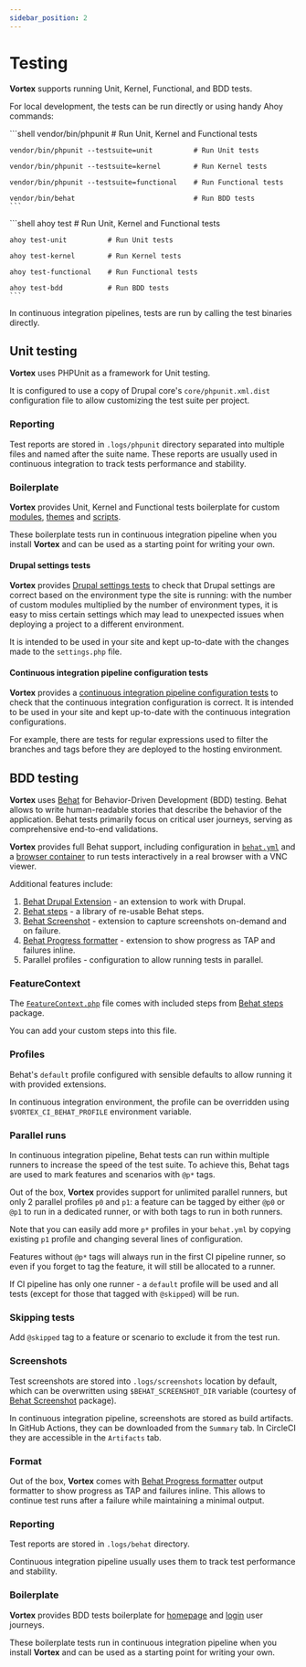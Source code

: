 ```yaml
---
sidebar_position: 2
---
```


# Testing

**Vortex** supports running Unit, Kernel, Functional, and BDD tests.

For local development, the tests can be run directly or using handy Ahoy
commands:


<Tabs>
  <TabItem value="apple" label="Direct" default>
    ```shell
    vendor/bin/phpunit                           # Run Unit, Kernel and Functional tests

    vendor/bin/phpunit --testsuite=unit          # Run Unit tests

    vendor/bin/phpunit --testsuite=kernel        # Run Kernel tests

    vendor/bin/phpunit --testsuite=functional    # Run Functional tests

    vendor/bin/behat                             # Run BDD tests
    ```
  </TabItem>
  <TabItem value="orange" label="Ahoy">
    ```shell
    ahoy test               # Run Unit, Kernel and Functional tests

    ahoy test-unit          # Run Unit tests

    ahoy test-kernel        # Run Kernel tests

    ahoy test-functional    # Run Functional tests

    ahoy test-bdd           # Run BDD tests
    ```
  </TabItem>
</Tabs>

In continuous integration pipelines, tests are run by calling the test binaries
directly.

## Unit testing

**Vortex** uses PHPUnit as a framework for Unit testing.

It is configured to use a copy of Drupal core's `core/phpunit.xml.dist`
configuration file to allow customizing the test suite per project.

### Reporting

Test reports are stored in `.logs/phpunit` directory
separated into multiple files and named after the suite name.
These reports are usually used in continuous integration to track tests performance and stability.

### Boilerplate

**Vortex** provides Unit, Kernel and Functional tests boilerplate for custom [modules](https://github.com/drevops/vortex/blob/develop/web/modules/custom/ys_base/tests/src),
[themes](https://github.com/drevops/vortex/blob/develop/web/themes/custom/your_site_theme/tests/src) and
[scripts](https://github.com/drevops/vortex/blob/develop/tests/phpunit).

These boilerplate tests run in continuous integration pipeline when you install
**Vortex** and can be used as a starting point for writing your own.

#### Drupal settings tests

**Vortex** provides [Drupal settings tests](https://github.com/drevops/vortex/blob/develop/tests/phpunit/Drupal/DrupalSettingsTest.php)
to check that Drupal settings are correct based on the environment type the site
is running: with the number of custom modules multiplied by the number of
environment types, it is easy to miss certain settings which may lead to
unexpected issues when deploying a project to a different environment.

It is intended to be used in your site and kept up-to-date with the
changes made to the `settings.php` file.

#### Continuous integration pipeline configuration tests

**Vortex** provides a [continuous integration pipeline configuration tests](https://github.com/drevops/vortex/blob/develop/tests/phpunit/CircleCiConfigTest.php)
to check that the continuous integration configuration is correct. It is
intended to be used in your site and kept up-to-date with the continuous
integration configurations.

For example, there are tests for regular expressions used to filter the branches
and tags before they are deployed to the hosting environment.

## BDD testing

**Vortex** uses [Behat](https://behat.org) for Behavior-Driven Development (BDD)
testing. Behat allows to write human-readable stories that describe the behavior
of the application. Behat tests primarily focus on critical user journeys,
serving as comprehensive end-to-end validations.

**Vortex** provides full Behat support, including configuration in [`behat.yml`](https://github.com/drevops/vortex/blob/develop/behat.yml)
and a [browser container](https://github.com/drevops/vortex/blob/develop/docker-compose.yml) to run tests interactively in a real browser with
a VNC viewer.

Additional features include:

1. [Behat Drupal Extension](https://github.com/drupalprojects/drupalextension) - an extension to work with Drupal.
2. [Behat steps](https://github.com/drevops/behat-steps) - a library of re-usable Behat steps.
2. [Behat Screenshot](https://github.com/drevops/behat-screenshot) - extension to capture screenshots on-demand and on failure.
3. [Behat Progress formatter](https://github.com/drevops/behat-format-progress-fail) - extension to show progress as TAP and failures inline.
4. Parallel profiles - configuration to allow running tests in parallel.

### FeatureContext

The [`FeatureContext.php`](https://github.com/drevops/vortex/blob/develop/tests/behat/bootstrap/FeatureContext.php) file comes with
included steps from [Behat steps](https://github.com/drevops/behat-steps) package.

You can add your custom steps into this file.

### Profiles

Behat's `default` profile configured with sensible defaults to allow running it
with provided extensions.

In continuous integration environment, the profile can be overridden using \
`$VORTEX_CI_BEHAT_PROFILE` environment variable.

### Parallel runs

In continuous integration pipeline, Behat tests can run within multiple runners
to increase the speed of the test suite. To achieve this, Behat tags are used to
mark features and scenarios with `@p*` tags.

Out of the box, **Vortex** provides support for unlimited parallel
runners, but only 2 parallel profiles `p0` and `p1`: a feature can be tagged by
either `@p0` or `@p1` to run in a dedicated runner, or with both tags to run in
both runners.

Note that you can easily add more `p*` profiles in your `behat.yml` by copying
existing `p1` profile and changing several lines of configuration.

Features without `@p*` tags will always run in the first CI pipeline runner, so
even if you forget to tag the feature, it will still be allocated to a runner.

If CI pipeline has only one runner - a `default` profile will be used and all tests
(except for those that tagged with `@skipped`) will be run.

### Skipping tests

Add `@skipped` tag to a feature or scenario to exclude it from the test run.

### Screenshots

Test screenshots are stored into `.logs/screenshots` location by default,
which can be overwritten using `$BEHAT_SCREENSHOT_DIR` variable (courtesy of
[Behat Screenshot](https://github.com/drevops/behat-screenshot) package).

In continuous integration pipeline, screenshots are stored as build artifacts.
In GitHub Actions, they can be downloaded from the `Summary` tab.
In CircleCI they are accessible in the `Artifacts` tab.

### Format

Out of the box, **Vortex** comes with [Behat Progress formatter](https://github.com/drevops/behat-format-progress-fail)
output formatter to show progress as TAP and failures inline. This allows to
continue test runs after a failure while maintaining a minimal output.

### Reporting

Test reports are stored in `.logs/behat` directory.

Continuous integration pipeline usually uses them to track test performance and
stability.

### Boilerplate

**Vortex** provides BDD tests boilerplate for [homepage](https://github.com/drevops/vortex/blob/develop/tests/behat/features/homepage.feature)
and [login](https://github.com/drevops/vortex/blob/develop/tests/behat/features/login.feature)
user journeys.

These boilerplate tests run in continuous integration pipeline when you install
**Vortex** and can be used as a starting point for writing your own.
